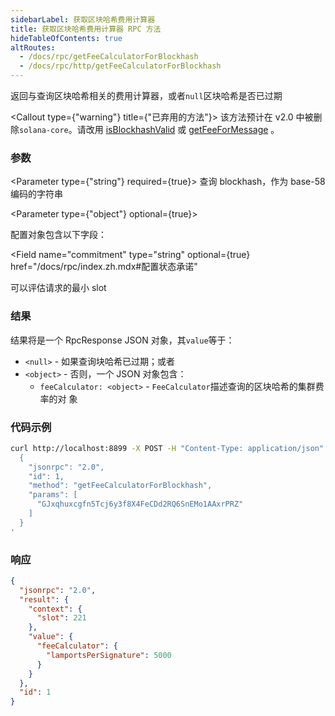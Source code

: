 ```yaml
---
sidebarLabel: 获取区块哈希费用计算器
title: 获取区块哈希费用计算器 RPC 方法
hideTableOfContents: true
altRoutes:
  - /docs/rpc/getFeeCalculatorForBlockhash
  - /docs/rpc/http/getFeeCalculatorForBlockhash
---
```


返回与查询区块哈希相关的费用计算器，或者`null`区块哈希是否已过期

<Callout type={"warning"} title={"已弃用的方法"}>
  该方法预计在 v2.0 中被删除`solana-core`。请改用
  [isBlockhashValid](/docs/rpc/http/isBlockhashValid) 或
  [getFeeForMessage](/docs/rpc/http/getFeeForMessage) 。
</Callout>

<DocSideBySide>

<DocLeftSide>

### 参数

<Parameter type={"string"} required={true}>
  查询 blockhash，作为 base-58 编码的字符串
</Parameter>

<Parameter type={"object"} optional={true}>

配置对象包含以下字段：

<Field
  name="commitment"
  type="string"
  optional={true}
  href="/docs/rpc/index.zh.mdx#配置状态承诺"
></Field>

<Field name="minContextSlot" type="number" optional={true}>
  可以评估请求的最小 slot
</Field>

</Parameter>

### 结果

结果将是一个 RpcResponse JSON 对象，其`value`等于：

- `<null>` - 如果查询块哈希已过期；或者
- `<object>` - 否则，一个 JSON 对象包含：
  - `feeCalculator: <object>` - `FeeCalculator`描述查询的区块哈希的集群费率的对
    象

</DocLeftSide>

<DocRightSide>

### 代码示例

```bash
curl http://localhost:8899 -X POST -H "Content-Type: application/json" -d '
  {
    "jsonrpc": "2.0",
    "id": 1,
    "method": "getFeeCalculatorForBlockhash",
    "params": [
      "GJxqhuxcgfn5Tcj6y3f8X4FeCDd2RQ6SnEMo1AAxrPRZ"
    ]
  }
'
```

### 响应

```json
{
  "jsonrpc": "2.0",
  "result": {
    "context": {
      "slot": 221
    },
    "value": {
      "feeCalculator": {
        "lamportsPerSignature": 5000
      }
    }
  },
  "id": 1
}
```

</DocRightSide>
</DocSideBySide>

